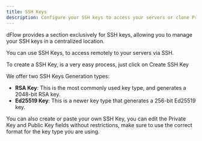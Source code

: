 ```yaml
---
title: SSH Keys
description: Configure your SSH keys to access your servers or clone Private Repositories.
---
```


dFlow provides a section exclusively for SSH keys, allowing you to manage your
SSH keys in a centralized location.

You can use SSH Keys, to access remotely to your servers via SSH.

To create a SSH Key, is a very easy process, just click on Create SSH Key

We offer two SSH Keys Generation types:

- **RSA Key**: This is the most commonly used key type, and generates a 2048-bit
  RSA key.
- **Ed25519 Key**: This is a newer key type that generates a 256-bit Ed25519
  key.

<Callout type="info">
  You can also create or paste your own SSH Key, you can edit the Private Key and Public Key fields
  without restrictions, make sure to use the correct format for the key type you are using.
</Callout>
